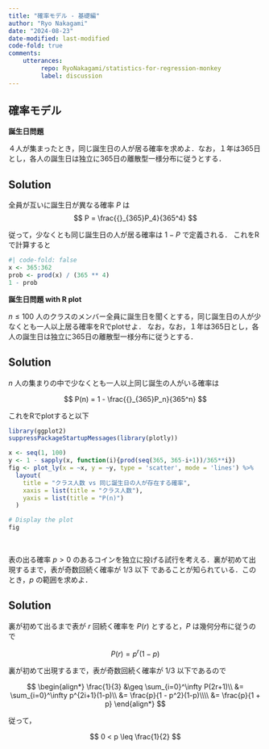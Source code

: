 ```yaml
---
title: "確率モデル - 基礎編"
author: "Ryo Nakagami"
date: "2024-08-23"
date-modified: last-modified
code-fold: true
comments:
    utterances:
         repo: RyoNakagami/statistics-for-regression-monkey
         label: discussion
---
```


## 確率モデル


<div class="blog-custom-border">
::: {#exr- .custom_problem }
**誕生日問題**
<br>

４人が集まったとき，同じ誕生日の人が居る確率を求めよ．なお，１年は365日とし，各人の誕生日は独立に365日の離散型一様分布に従うとする．

:::

</div>

::: {.callout-note collapse="true" icon=false}
## Solution

全員が互いに誕生日が異なる確率 $P$ は
$$
P = \frac{{}_{365}P_4}{365^4}
$$

従って，少なくとも同じ誕生日の人が居る確率は $1 - P$ で定義される．
これをRで計算すると

```r
#| code-fold: false
x <- 365:362
prob <- prod(x) / (365 ** 4)
1 - prob
```

:::



<div class="blog-custom-border">
::: {#exr- .custom_problem }
**誕生日問題 with R plot**
<br>

$n \leq 100$ 人のクラスのメンバー全員に誕生日を聞くとする，同じ誕生日の人が少なくとも一人以上居る確率をRでplotせよ．
なお，なお，１年は365日とし，各人の誕生日は独立に365日の離散型一様分布に従うとする．

:::

</div>

::: {.callout-note collapse="true" icon=false}
## Solution

$n$ 人の集まりの中で少なくとも一人以上同じ誕生の人がいる確率は

$$
P(n) = 1 - \frac{{}_{365}P_n}{365^n}
$$

これをRでplotすると以下

```r
library(ggplot2)
suppressPackageStartupMessages(library(plotly))

x <- seq(1, 100)
y <- 1 - sapply(x, function(i){prod(seq(365, 365-i+1))/365**i})
fig <- plot_ly(x = ~x, y = ~y, type = 'scatter', mode = 'lines') %>%
  layout(
    title = "クラス人数 vs 同じ誕生日の人が存在する確率",
    xaxis = list(title = "クラス人数"),
    yaxis = list(title = "P(n)")
  )

# Display the plot
fig
```

:::



<div class="blog-custom-border">
::: {#exr- .custom_problem }
<br>

表の出る確率 $p > 0$ のあるコインを独立に投げる試行を考える．裏が初めて出現するまで，表が奇数回続く確率が $1/3$ 以下
であることが知られている．このとき，$p$ の範囲を求めよ．

:::

</div>

::: {.callout-note collapse="true" icon=false}
## Solution

裏が初めて出るまで表が $r$ 回続く確率を $P(r)$ とすると，$P$ は幾何分布に従うので 

$$
P(r) = p^r(1 - p)
$$

裏が初めて出現するまで，表が奇数回続く確率が $1/3$ 以下であるので

$$
\begin{align*}
\frac{1}{3} &\geq \sum_{i=0}^\infty P(2r+1)\\
            &= \sum_{i=0}^\infty p^{2i+1}(1-p)\\
            &= \frac{p}{1 - p^2}(1-p)\\\\
            &= \frac{p}{1 + p}
\end{align*}
$$

従って，

$$
0 < p \leq \frac{1}{2}
$$

:::